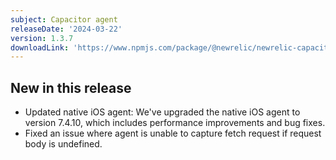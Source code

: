```yaml
---
subject: Capacitor agent
releaseDate: '2024-03-22'
version: 1.3.7
downloadLink: 'https://www.npmjs.com/package/@newrelic/newrelic-capacitor-plugin/v/1.3.7'
---
```


## New in this release

* Updated native iOS agent: We've upgraded the native iOS agent to version 7.4.10, which includes performance improvements and bug fixes.
* Fixed an issue where agent is unable to capture fetch request if request body is undefined.
